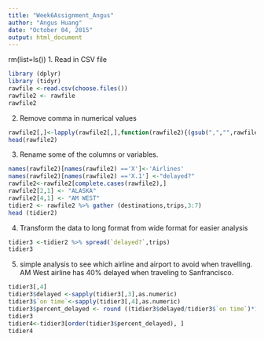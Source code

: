 ```yaml
---
title: "Week6Assignment_Angus"
author: "Angus Huang"
date: "October 04, 2015"
output: html_document
---
```

rm(list=ls())
1. Read in CSV file

```r
library (dplyr)
library (tidyr)
rawfile <-read.csv(choose.files())
rawfile2 <- rawfile
rawfile2

```


2. Remove comma in numerical values
```r
rawfile2[,]<-lapply(rawfile2[,],function(rawfile2){(gsub(",","",rawfile2))})
head(rawfile2)
```

3. Rename some of the columns or variables.
```r
names(rawfile2)[names(rawfile2) =='X']<-'Airlines'
names(rawfile2)[names(rawfile2) =='X.1'] <-"delayed?"
rawfile2<-rawfile2[complete.cases(rawfile2),]
rawfile2[2,1] <- "ALASKA"
rawfile2[4,1] <- "AM WEST"
tidier2 <- rawfile2 %>% gather (destinations,trips,3:7)
head (tidier2)
```

4. Transform the data to long format from wide format for easier analysis
```r
tidier3 <-tidier2 %>% spread(`delayed?`,trips)
tidier3
```
5. simple analysis to see which airline and airport to avoid when travelling.
AM West airline has 40% delayed when traveling to Sanfrancisco. 
```r
tidier3[,4]
tidier3$delayed <-sapply(tidier3[,3],as.numeric)
tidier3$`on time`<-sapply(tidier3[,4],as.numeric)
tidier3$percent_delayed <- round ((tidier3$delayed/tidier3$`on time`)*100)
tidier3
tidier4<-tidier3[order(tidier3$percent_delayed), ]
tidier4
```



